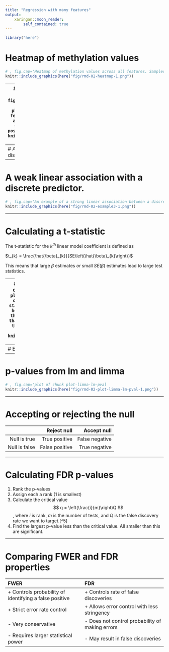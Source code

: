 ```yaml
---
title: "Regression with many features"
output:
    xaringan::moon_reader:
        self_contained: true
---
```

```r
library("here")
```

# Heatmap of methylation values
```r
# , fig.cap='Heatmap of methylation values across all features. Samples are ordered according to age.
knitr::include_graphics(here("fig/rmd-02-heatmap-1.png"))
```

---
# A strong linear association with a continuous predictor.
```r
# , fig.cap='An example of a strong linear association between a continuous phenotype (age) on the x-axis and a feature of interest (DNA methylation at a given locus) on the y-axis. A strong linear relationship with a positive slope exists between the two.
knitr::include_graphics(here("fig/rmd-02-example1-1.png"))
```

---
# A strong linear association with a discrete predictor.
```r
# , fig.cap='An example of a strong linear association between a discrete phenotype (group) on the x-axis and a feature of interest (DNA methylation at a given locus) on the y-axis. The two groups clearly differ with respect to DNA methylation.
knitr::include_graphics(here("fig/rmd-02-example2-1.png"))
```

---
# A weak linear association with a discrete predictor.
```r
# , fig.cap='An example of a strong linear association between a discrete phenotype (group) on the x-axis and a feature of interest (DNA methylation at a given locus) on the y-axis. The two groups seem to differ with respect to DNA methylation, but the relationship is weak.
knitr::include_graphics(here("fig/rmd-02-example3-1.png"))
```

---

# Calculating a t-statistic

The t-statistic for the $k^{th}$ linear model coefficient is defined as

$t_{k} = \frac{\hat{\beta}_{k}}{SE\left(\hat{\beta}_{k}\right)}$

This means that large $\beta$ estimates *or* small $SE(\beta)$ estimates
lead to large test statistics.

---
# p-values as measures of the null distribution.
```r
# , fig.cap='Density plot of a t-distribution showing the observed test statistics (here, t-statistics). The p-values, visualised here with shaded regions, represent the portion of the null distribution that is as extreme or more extreme as the observed test statistics, which are shown as dashed lines.
knitr::include_graphics(here("fig/rmd-02-tdist-1.png"))
```


---
# Effect sizes from lm and limma
```r
# , fig.cap='plot of chunk plot-limma-lm-effect
knitr::include_graphics(here("fig/rmd-02-plot-limma-lm-effect-1.png"))
```

---
# p-values from lm and limma
```r
# , fig.cap='plot of chunk plot-limma-lm-pval
knitr::include_graphics(here("fig/rmd-02-plot-limma-lm-pval-1.png"))
```

---

# Accepting or rejecting the null

|              |Reject null   |Accept null|
|-------------:|-------------:|--------------:|
|Null is true  |True positive |False negative |
|Null is false |False positive|True negative  |


---

# Calculating FDR p-values

1. Rank the p-values
2. Assign each a rank (1 is smallest)
3. Calculate the critical value 
    $$
        q = \left(\frac{i}{m}\right)Q
    $$,
    where $i$ is rank, $m$ is the number of tests, and $Q$ is the
    false discovery rate we want to target.[^5]
4. Find the largest p-value less than the critical value.
    All smaller than this are significant.

---

# Comparing FWER and FDR properties

|FWER|FDR|
|:-------------|:--------------|
|+ Controls probability of identifying a false positive|+ Controls rate of false discoveries|
|+ Strict error rate control |+ Allows error control with less stringency|
|- Very conservative |- Does not control probability of making errors|
|- Requires larger statistical power|- May result in false discoveries|
